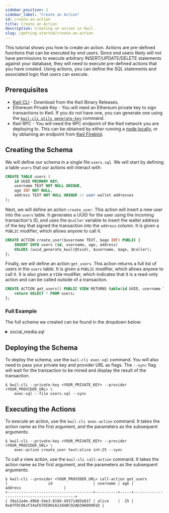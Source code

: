 ```yaml
---
sidebar_position: 2
sidebar_label: "Create an Action"
id: create-an-action
title: Create an Action
description: Creating an action in Kwil.
slug: /getting-started/create-an-action
---
```


This tutorial shows you how to create an action. Actions are pre-defined functions that can be executed by end users. Since end users
likely will not have permissions to execute arbitrary INSERT/UPDATE/DELETE statements against your database, they will need to execute
pre-defined actions that you have created. Using actions, you can define the SQL statements and associated logic that users can execute.

## Prerequisites

- [Kwil CLI](https://github.com/kwilteam/kwil-db/releases) - Download from the Kwil Binary Releases.
- Ethereum Private Key - You will need an Ethereum private key to sign transactions to Kwil.
If you do not have one, you can generate one using the [`kwil-cli utils generate-key`](/docs/ref/kwil-cli/utils/generate-key#examples) command.
- Kwil RPC - You will need the RPC endpoint of the Kwil network you are deploying to. This can be obtained by either running a [node
locally](/docs/node/quickstart), or by obtaining an endpoint from [Kwil Firebird](https://admin.kwil.com/firebird/login).

## Creating the Schema

We will define our schema in a single file `users.sql`. We will start by defining a table `users` that our actions will interact with:

```sql title="users.sql"
CREATE TABLE users (
    id UUID PRIMARY KEY,
    username TEXT NOT NULL UNIQUE,
    age INT NOT NULL,
    address TEXT NOT NULL UNIQUE // user wallet addresses
);
```

Next, we will define an action `create_user`. This action will insert a new user into the `users` table. It generates a UUID for the user
using the incoming transaction's ID, and uses the `@caller` variable to insert the wallet address of the key that signed the transaction
into the `address` column. It is given a `PUBLIC` modifier, which allows anyone to call it.

```sql title="users.sql"
CREATE ACTION create_user($username TEXT, $age INT) PUBLIC {
    INSERT INTO users (id, username, age, address)
    VALUES (uuid_generate_kwil(@txid), $username, $age, @caller);
};
```

Finally, we will define an action `get_users`. This action returns a full list of users in the `users` table. It is given a `PUBLIC` modifier,
which allows anyone to call it. It is also given a `VIEW` modifier, which indicates that it is a read-only action and can be called outside
of a transaction.

```sql title="users.sql"
CREATE ACTION get_users() PUBLIC VIEW RETURNS table(id UUID, username TEXT, age INT, address TEXT) {
    return SELECT * FROM users;
};
```

### Full Example
The full schema we created can be found in the dropdown below:

<details>
    <summary> social_media.sql </summary>

```sql showLineNumbers
CREATE TABLE users (
    id UUID PRIMARY KEY,
    username TEXT NOT NULL UNIQUE,
    age INT NOT NULL,
    address TEXT NOT NULL UNIQUE // user wallet addresses
);

CREATE ACTION create_user($username TEXT, $age INT) PUBLIC {
    INSERT INTO users (id, username, age, address)
    VALUES (uuid_generate_kwil(@txid), $username, $age, @caller);
};

CREATE ACTION get_users() PUBLIC VIEW RETURNS table(id UUID, username TEXT, age INT, address TEXT) {
    return SELECT * FROM users;
};
```
</details>

## Deploying the Schema

To deploy the schema, use the `kwil-cli exec-sql` command. You will also need to pass your private key and provider URL as flags. The
`--sync` flag will wait for the transaction to be mined and display the result of the transaction.

```shell
$ kwil-cli --private-key <YOUR_PRIVATE_KEY> --provider <YOUR_PROVIDER_URL> \
    exec-sql --file users.sql --sync
```

## Executing the Actions

To execute an action, use the `kwil-cli exec-action` command. It takes the action name as the first argument, and the parameters as
the subsequent arguments:

```shell
$ kwil-cli --private-key <YOUR_PRIVATE_KEY> --provider <YOUR_PROVIDER_URL> \
    exec-action create_user text:alice int:25 --sync
```

To call a view action, use the `kwil-cli call-action` command. It takes the action name as the first argument, and the parameters as
the subsequent arguments:

```shell
$ kwil-cli --provider <YOUR_PROVIDER_URL> call-action get_users
|                  id                  | username | age |                  address                   |
+--------------------------------------+----------+-----+--------------------------------------------+
| 39a12a4e-d9b8-54e3-810d-45571485e817 | alice    |  25 | 0xAfFDC06cF34aFD7D5801A13d48C92AD39609901D |
```
